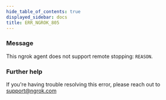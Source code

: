 ```yaml
---
hide_table_of_contents: true
displayed_sidebar: docs
title: ERR_NGROK_805
---
```


### Message

This ngrok agent does not support remote stopping: `REASON`.

### Further help

If you're having trouble resolving this error, please reach out to [support@ngrok.com](mailto:support@ngrok.com?subject=Help%20with%20ERR_NGROK_805)
